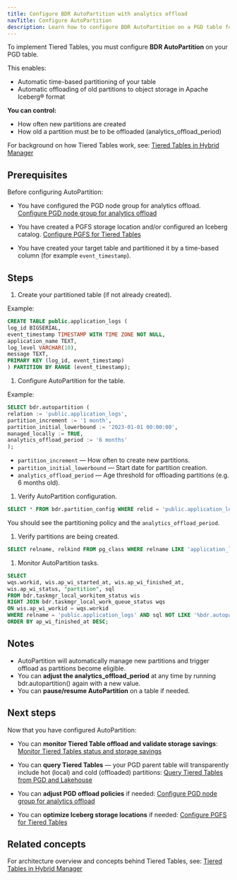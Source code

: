 ```yaml
---
title: Configure BDR AutoPartition with analytics offload
navTitle: Configure AutoPartition
description: Learn how to configure BDR AutoPartition on a PGD table for Tiered Tables with analytics offload.
---
```


To implement Tiered Tables, you must configure **BDR AutoPartition** on your PGD table.

This enables:

- Automatic time-based partitioning of your table
- Automatic offloading of old partitions to object storage in Apache Iceberg® format

**You can control:**

- How often new partitions are created
- How old a partition must be to be offloaded (analytics_offload_period)

For background on how Tiered Tables work, see:
[Tiered Tables in Hybrid Manager](../../tiered_tables.mdx)

## Prerequisites

Before configuring AutoPartition:

- You have configured the PGD node group for analytics offload.
[Configure PGD node group for analytics offload](./configure-tiered-offload)

- You have created a PGFS storage location and/or configured an Iceberg catalog.
[Configure PGFS for Tiered Tables](./configure-tiered-pgfs)

- You have created your target table and partitioned it by a time-based column (for example `event_timestamp`).

## Steps

1. Create your partitioned table (if not already created).

Example:

```sql
CREATE TABLE public.application_logs (
log_id BIGSERIAL,
event_timestamp TIMESTAMP WITH TIME ZONE NOT NULL,
application_name TEXT,
log_level VARCHAR(10),
message TEXT,
PRIMARY KEY (log_id, event_timestamp)
) PARTITION BY RANGE (event_timestamp);
```

1. Configure AutoPartition for the table.

Example:

```sql
SELECT bdr.autopartition (
relation := 'public.application_logs',
partition_increment := '1 month',
partition_initial_lowerbound := '2023-01-01 00:00:00',
managed_locally := TRUE,
analytics_offload_period := '6 months'
);
```

- `partition_increment` — How often to create new partitions.
- `partition_initial_lowerbound` — Start date for partition creation.
- `analytics_offload_period` — Age threshold for offloading partitions (e.g. 6 months old).

1. Verify AutoPartition configuration.

```sql
SELECT * FROM bdr.partition_config WHERE relid = 'public.application_logs'::regclass;
```

You should see the partitioning policy and the `analytics_offload_period`.

1. Verify partitions are being created.

```sql
SELECT relname, relkind FROM pg_class WHERE relname LIKE 'application_logs_part_%';
```

1. Monitor AutoPartition tasks.

```sql
SELECT
wqs.workid, wis.ap_wi_started_at, wis.ap_wi_finished_at,
wis.ap_wi_status, "partition", sql
FROM bdr.taskmgr_local_workitem_status wis
RIGHT JOIN bdr.taskmgr_local_work_queue_status wqs
ON wis.ap_wi_workid = wqs.workid
WHERE relname = 'public.application_logs' AND sql NOT LIKE '%bdr.autopartition_create_partition%'
ORDER BY ap_wi_finished_at DESC;
```

## Notes

- AutoPartition will automatically manage new partitions and trigger offload as partitions become eligible.
- You can **adjust the analytics_offload_period** at any time by running bdr.autopartition() again with a new value.
- You can **pause/resume AutoPartition** on a table if needed.

## Next steps

Now that you have configured AutoPartition:

- You can **monitor Tiered Table offload and validate storage savings**:
[Monitor Tiered Tables status and storage savings](./monitor-tiered-tables)

- You can **query Tiered Tables** — your PGD parent table will transparently include hot (local) and cold (offloaded) partitions:
[Query Tiered Tables from PGD and Lakehouse](./query-tiered-tables)

- You can **adjust PGD offload policies** if needed:
[Configure PGD node group for analytics offload](./configure-tiered-offload)

- You can **optimize Iceberg storage locations** if needed:
[Configure PGFS for Tiered Tables](./configure-tiered-pgfs)

## Related concepts

For architecture overview and concepts behind Tiered Tables, see:
[Tiered Tables in Hybrid Manager](../../tiered_tables)
